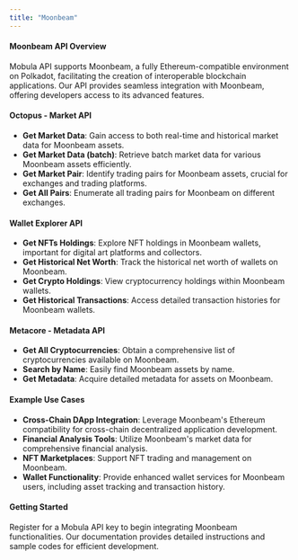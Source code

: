 ```yaml
---
title: "Moonbeam"
---
```


#### Moonbeam API Overview

Mobula API supports Moonbeam, a fully Ethereum-compatible environment on Polkadot, facilitating the creation of interoperable blockchain applications. Our API provides seamless integration with Moonbeam, offering developers access to its advanced features.

#### Octopus - Market API

- **Get Market Data**: Gain access to both real-time and historical market data for Moonbeam assets.
- **Get Market Data (batch)**: Retrieve batch market data for various Moonbeam assets efficiently.
- **Get Market Pair**: Identify trading pairs for Moonbeam assets, crucial for exchanges and trading platforms.
- **Get All Pairs**: Enumerate all trading pairs for Moonbeam on different exchanges.

#### Wallet Explorer API

- **Get NFTs Holdings**: Explore NFT holdings in Moonbeam wallets, important for digital art platforms and collectors.
- **Get Historical Net Worth**: Track the historical net worth of wallets on Moonbeam.
- **Get Crypto Holdings**: View cryptocurrency holdings within Moonbeam wallets.
- **Get Historical Transactions**: Access detailed transaction histories for Moonbeam wallets.

#### Metacore - Metadata API

- **Get All Cryptocurrencies**: Obtain a comprehensive list of cryptocurrencies available on Moonbeam.
- **Search by Name**: Easily find Moonbeam assets by name.
- **Get Metadata**: Acquire detailed metadata for assets on Moonbeam.

#### Example Use Cases

- **Cross-Chain DApp Integration**: Leverage Moonbeam's Ethereum compatibility for cross-chain decentralized application development.
- **Financial Analysis Tools**: Utilize Moonbeam's market data for comprehensive financial analysis.
- **NFT Marketplaces**: Support NFT trading and management on Moonbeam.
- **Wallet Functionality**: Provide enhanced wallet services for Moonbeam users, including asset tracking and transaction history.

#### Getting Started

Register for a Mobula API key to begin integrating Moonbeam functionalities. Our documentation provides detailed instructions and sample codes for efficient development.

